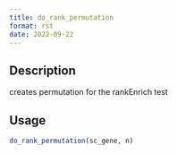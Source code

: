 ```yaml
--- 
title: do_rank_permutation 
format: rst 
date: 2022-09-22 
--- 
```


## Description

creates permutation for the rankEnrich test


## Usage

```r
do_rank_permutation(sc_gene, n)
```


